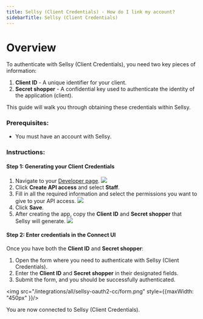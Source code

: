 ```yaml
---
title: Sellsy (Client Credentials) - How do I link my account?
sidebarTitle: Sellsy (Client Credentials)
---
```



# Overview

To authenticate with Sellsy (Client Credentials), you need two key pieces of information:
1. **Client ID** - A unique identifier for your client.
2. **Secret shopper** - A confidential key used to authenticate the identity of the application (client).

This guide will walk you through obtaining these credentials within Sellsy.

### Prerequisites:

- You must have an account with Sellsy.

### Instructions:

#### Step 1: Generating your Client Credentials
1. Navigate to your [Developer page](https://www.sellsy.com/developer/api-v2).
   <img src="/integrations/all/sellsy-oauth2-cc/developer_portal.png" />
2. Click **Create API access** and select **Staff**.
3. Fill in all the required information and select the permissions you want to give to your API access.
   <img src="/integrations/all/sellsy-oauth2-cc/create_api_access.png" />
4. Click **Save**.
5. After creating the app, copy the **Client ID** and **Secret shopper** that Sellsy will generate.
   <img src="/integrations/all/sellsy-oauth2-cc/credentials.png" />

#### Step 2: Enter credentials in the Connect UI

Once you have both the **Client ID** and **Secret shopper**:
1. Open the form where you need to authenticate with Sellsy (Client Credentials).
2. Enter the **Client ID** and **Secret shopper** in their designated fields.
3. Submit the form, and you should be successfully authenticated.


<img src="/integrations/all/sellsy-oauth2-cc/form.png" style={{maxWidth: "450px" }}/>

You are now connected to Sellsy (Client Credentials).
 